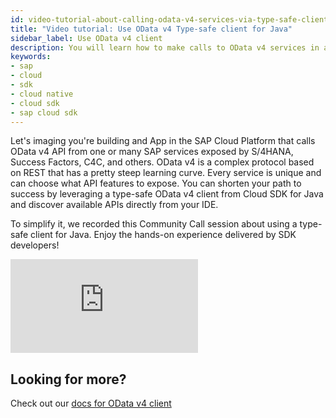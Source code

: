 ```yaml
---
id: video-tutorial-about-calling-odata-v4-services-via-type-safe-client
title: "Video tutorial: Use OData v4 Type-safe client for Java"
sidebar_label: Use OData v4 client
description: You will learn how to make calls to OData v4 services in a fluent and type-safe way by leveraging type-safe client provided by sap cloud SDK for Java.
keywords:
- sap
- cloud
- sdk
- cloud native
- cloud sdk
- sap cloud sdk
---
```


Let's imaging you're building and App in the SAP Cloud Platform that calls OData v4 API from one or many SAP services exposed by S/4HANA, Success Factors, C4C, and others. OData v4 is a complex protocol based on REST that has a pretty steep learning curve. Every service is unique and can choose what API features to expose. You can shorten your path to success by leveraging a type-safe OData v4 client from Cloud SDK for Java and discover available APIs directly from your IDE.

To simplify it, we recorded this Community Call session about using a type-safe client for Java. Enjoy the hands-on experience delivered by SDK developers!

<div class="sdk-video-container">
<iframe class="sdk-video" src="https://youtube.com/embed/p_JTapzii_I?start=937" frameborder="0" allow="accelerometer; autoplay; encrypted-media; gyroscope; picture-in-picture" allowfullscreen></iframe>
</div>

## Looking for more? ##

Check out our [docs for OData v4 client](../features/odata/type-safe-client-odata-v4.mdx)
